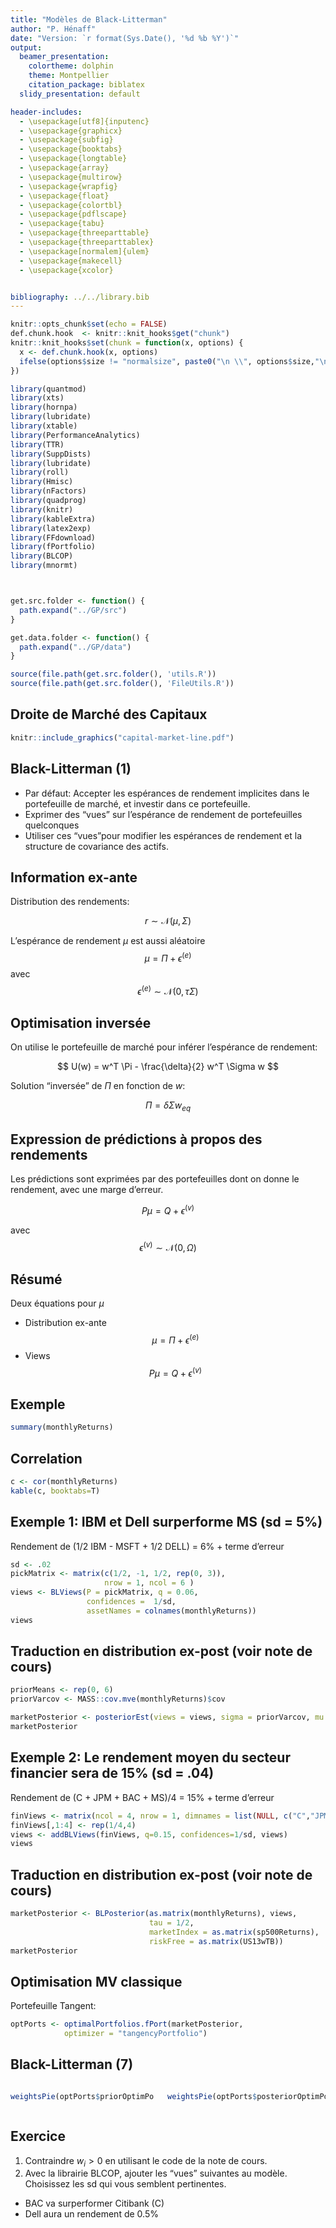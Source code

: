 ```yaml
---
title: "Modèles de Black-Litterman"
author: "P. Hénaff"
date: "Version: `r format(Sys.Date(), '%d %b %Y')`"
output:
  beamer_presentation:
    colortheme: dolphin
    theme: Montpellier
    citation_package: biblatex
  slidy_presentation: default

header-includes:
  - \usepackage[utf8]{inputenc}
  - \usepackage{graphicx}
  - \usepackage{subfig}
  - \usepackage{booktabs}
  - \usepackage{longtable}
  - \usepackage{array}
  - \usepackage{multirow}
  - \usepackage{wrapfig}
  - \usepackage{float}
  - \usepackage{colortbl}
  - \usepackage{pdflscape}
  - \usepackage{tabu}
  - \usepackage{threeparttable}
  - \usepackage{threeparttablex}
  - \usepackage[normalem]{ulem}
  - \usepackage{makecell}
  - \usepackage{xcolor}


bibliography: ../../library.bib
---
```


```r
knitr::opts_chunk$set(echo = FALSE)
def.chunk.hook  <- knitr::knit_hooks$get("chunk")
knitr::knit_hooks$set(chunk = function(x, options) {
  x <- def.chunk.hook(x, options)
  ifelse(options$size != "normalsize", paste0("\n \\", options$size,"\n\n", x, "\n\n \\normalsize"), x)
})
```

```r
library(quantmod)
library(xts)
library(hornpa)
library(lubridate)
library(xtable)
library(PerformanceAnalytics)
library(TTR)
library(SuppDists)
library(lubridate)
library(roll)
library(Hmisc)
library(nFactors)
library(quadprog)
library(knitr)
library(kableExtra)
library(latex2exp)
library(FFdownload)
library(fPortfolio)
library(BLCOP)
library(mnormt)



get.src.folder <- function() {
  path.expand("../GP/src")
}

get.data.folder <- function() {
  path.expand("../GP/data")
}

source(file.path(get.src.folder(), 'utils.R'))
source(file.path(get.src.folder(), 'FileUtils.R'))
```

## Droite de Marché des Capitaux

```r
knitr::include_graphics("capital-market-line.pdf")
```


## Black-Litterman (1)

+ Par défaut: Accepter les espérances de rendement implicites dans le
portefeuille de marché, et investir dans ce portefeuille.
+ Exprimer des "vues" sur l'espérance de rendement de portefeuilles quelconques
+ Utiliser ces "vues"pour modifier les espérances de rendement et la structure de covariance des actifs.


## Information ex-ante

Distribution des rendements:

$$
r \sim \mathcal{N}(\mu, \Sigma)
$$

L'espérance de rendement $\mu$ est aussi aléatoire
$$
\mu = \Pi + \epsilon^{(e)}
$$
avec
$$
\epsilon^{(e)} \sim \mathcal{N}(0, \tau \Sigma)
$$

## Optimisation inversée

On utilise le portefeuille de marché pour inférer l'espérance de rendement:

$$
U(w) = w^T \Pi - \frac{\delta}{2} w^T \Sigma w
$$

Solution "inversée" de $\Pi$ en fonction de $w$:

$$
\Pi = \delta \Sigma w_{eq}
$$

## Expression de prédictions à propos des rendements

Les prédictions sont exprimées par des portefeuilles dont on donne le rendement, avec une marge d'erreur.

$$
P \mu = Q + \epsilon^{(v)}
$$

avec
$$
\epsilon^{(v)} \sim \mathcal{N}(0, \Omega)
$$

## Résumé

Deux équations pour $\mu$

* Distribution ex-ante
$$
\mu = \Pi + \epsilon^{(e)}
$$
* Views
$$
P \mu = Q + \epsilon^{(v)}
$$


## Exemple

\tiny
```r
summary(monthlyReturns)
```
\normalsize

## Correlation

\tiny
```r
c <- cor(monthlyReturns)
kable(c, booktabs=T)
```
\normalsize

## Exemple 1: IBM et Dell surperforme MS (sd = 5%)

Rendement de (1/2 IBM - MSFT + 1/2 DELL) = 6% + terme d'erreur


\tiny
```r
sd <- .02
pickMatrix <- matrix(c(1/2, -1, 1/2, rep(0, 3)),
                     nrow = 1, ncol = 6 )
views <- BLViews(P = pickMatrix, q = 0.06,
                 confidences =  1/sd,
                 assetNames = colnames(monthlyReturns))
views
```
\normalsize

## Traduction en distribution ex-post (voir note de cours)

\tiny
```r
priorMeans <- rep(0, 6)
priorVarcov <- MASS::cov.mve(monthlyReturns)$cov

marketPosterior <- posteriorEst(views = views, sigma = priorVarcov, mu = priorMeans, tau = 1/2)
marketPosterior
```
\normalsize

## Exemple 2: Le rendement moyen du secteur financier sera de 15% (sd = .04)

Rendement de (C + JPM + BAC + MS)/4 = 15% + terme d'erreur
\tiny
```r
finViews <- matrix(ncol = 4, nrow = 1, dimnames = list(NULL, c("C","JPM","BAC","MS")))
finViews[,1:4] <- rep(1/4,4)
views <- addBLViews(finViews, q=0.15, confidences=1/sd, views)
views
```
\normalsize

## Traduction en distribution ex-post (voir note de cours)

\tiny
```r
marketPosterior <- BLPosterior(as.matrix(monthlyReturns), views,
                               tau = 1/2,
                               marketIndex = as.matrix(sp500Returns),
                               riskFree = as.matrix(US13wTB))
marketPosterior
```
\normalsize

## Optimisation MV classique

Portefeuille Tangent:

\tiny
```r
optPorts <- optimalPortfolios.fPort(marketPosterior,
            optimizer = "tangencyPortfolio")
```
\normalsize

## Black-Litterman (7)

:::: columns

::: column

```r
weightsPie(optPorts$priorOptimPortfolio)
```
:::

::: column
```r
weightsPie(optPorts$posteriorOptimPortfolio)
```
:::

::::

## Exercice

1. Contraindre $w_i > 0$ en utilisant le code de la note de cours.
2. Avec la librairie BLCOP, ajouter les "vues" suivantes au modèle. Choisissez les sd qui vous semblent pertinentes.
  * BAC va surperformer Citibank (C)
  * Dell aura un rendement de 0.5%

